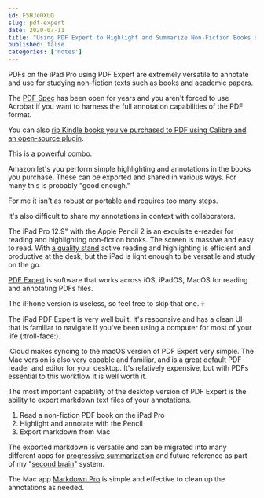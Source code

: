 ```yaml
---
id: F5HJeOXUQ
slug: pdf-expert
date: 2020-07-11
title: "Using PDF Expert to Highlight and Summarize Non-Fiction Books on the iPad Pro and Mac"
published: false
categories: ['notes']
---
```


PDFs on the iPad Pro using PDF Expert are extremely versatile to annotate and use for studying non-fiction texts such as books and academic papers.

The [PDF Spec](https://www.adobe.com/content/dam/acom/en/devnet/pdf/pdfs/PDF32000_2008.pdf) has been open for years and you aren't forced to use Acrobat if you want to harness the full annotation capabilities of the PDF format.

You can also [rip Kindle books you've purchased to PDF using Calibre and an open-source plugin](/calibre-kindle-to-pdf). 

This is a powerful combo.

Amazon let's you perform simple highlighting and annotations in the books you purchase. These can be exported and shared in various ways. For many this is probably "good enough."

For me it isn't as robust or portable and requires too many steps.

It's also difficult to share my annotations in context with collaborators.

The iPad Pro 12.9" with the Apple Pencil 2 is an exquisite e-reader for reading and highlighting non-fiction books. The screen is massive and easy to read. With [a quality stand](https://www.yohann.com/product/ipad-stand/) active reading and highlighting is efficient and productive at the desk, but the iPad is light enough to be versatile and study on the go.

[PDF Expert](https://pdfexpert.com/) is software that works across iOS, iPadOS, MacOS for reading and annotating PDFs files.

The iPhone version is useless, so feel free to skip that one. 💀

The iPad PDF Expert is very well built. It's responsive and has a clean UI that is familiar to navigate if you've been using a computer for most of your life (:troll-face:).

iCloud makes syncing to the macOS version of PDF Expert very simple. The Mac version is also very capable and familiar, and is a great default PDF reader and editor for your desktop. It's relatively expensive, but with PDFs essential to this workflow it is well worth it.

The most important capability of the desktop version of PDF Expert is the ability to export markdown text files of your annotations.

1. Read a non-fiction PDF book on the iPad Pro
1. Highlight and annotate with the Pencil
1. Export markdown from Mac

The exported markdown is versatile and can be migrated into many different apps for [progressive summarization](/progressive-summarization) and future reference as part of my "[second brain](/basb)" system. 

The Mac app [Markdown Pro](http://www.markdownpro.com/) is simple and effective to clean up the annotations as needed.
